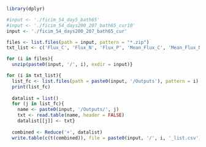 ```r
library(dplyr)

#input <- './ficim_54_day5_bath65'
#input <- './ficim_54_days200_207_bath65_cur10'
input <- './ficim_54_days200_207_bath65_cur'

files <- list.files(path = input, pattern = "*.zip")
txt_list <- c('Flux_C', 'Flux_N', 'Flux_P', 'Mean_Flux_C', 'Mean_Flux_N', 'Mean_Flux_P') 

for (i in files){
  unzip(paste0(input, '/', i), exdir = input)}

for (i in txt_list){
  list_fc <- list.files(path = paste0(input, '/Outputs'), pattern = i)
  print(list_fc)
  
  datalist = list()
  for (j in list_fc){
    name <- paste0(input, '/Outputs/', j)
    txt <- read.table(name, header = FALSE)
    datalist[[j]] <- txt}
  
  combined <- Reduce('+', datalist)
  write.table(c(t(combined)), file = paste0(input, '/', i, '_list.csv'), row.names=FALSE, col.names=FALSE, sep=",")}
```

